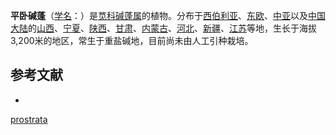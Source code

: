 {{Speciesbox
| name = 平卧碱蓬
| status = 
| status_system = 
| image = 
| genus = Suaeda
| species = prostrata
| authority = Pall.
}}

'''平卧碱蓬'''（[[学名|学名]]：{{lang|la|''Suaeda prostrata''}}）是[[苋科|苋科]][[碱蓬属|碱蓬属]]的植物。分布于[[西伯利亚|西伯利亚]]、[[东欧|东欧]]、[[中亚|中亚]]以及[[中国大陆|中国大陆]]的[[山西|山西]]、[[宁夏|宁夏]]、[[陕西|陕西]]、[[甘肃|甘肃]]、[[内蒙古|内蒙古]]、[[河北|河北]]、[[新疆|新疆]]、[[江苏|江苏]]等地，生长于海拔3,200米的地区，常生于重盐碱地，目前尚未由人工引种栽培。

== 参考文献 ==
<div class="references-small">
* {{cite web| url =http://www.bioinfo.cn/db05/KmzwSpecies.php?action=view&id=3593| title =平卧碱蓬| work =《中国高等植物数据库全库》| publisher =中国科学院微生物研究所| author =昆明植物研究所| accessdate =2009-02-25| deadurl =yes| archiveurl =https://web.archive.org/web/20160305021736/http://www.bioinfo.cn/db05/KmzwSpecies.php?action=view&id=3593| archivedate =2016-03-05}}
</div>
{{Taxonbar|from=Q11060706}}

{{DEFAULTSORT:Suaeda prostrata}}
[[Category:碱蓬属|prostrata]]


{{Amaranthaceae-stub}}